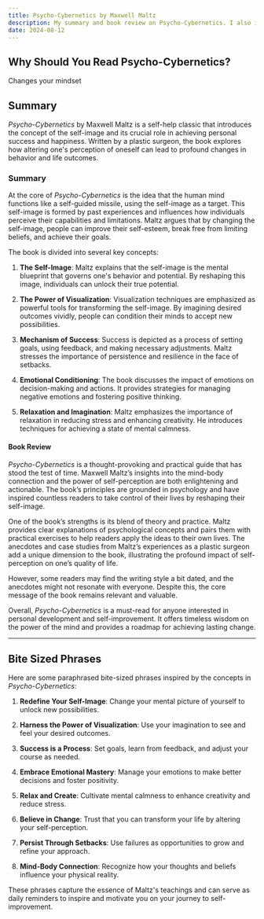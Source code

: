 ```yaml
---
title: Psycho-Cybernetics by Maxwell Maltz
description: My summary and book review on Psycho-Cybernetics. I also included a compilation of bite size phrases that I formed when reading and internalizing the book.
date: 2024-08-12
---
```


## Why Should You Read Psycho-Cybernetics?

Changes your mindset

## Summary

_Psycho-Cybernetics_ by Maxwell Maltz is a self-help classic that introduces the concept of the self-image and its crucial role in achieving personal success and happiness. Written by a plastic surgeon, the book explores how altering one's perception of oneself can lead to profound changes in behavior and life outcomes.

### Summary

At the core of _Psycho-Cybernetics_ is the idea that the human mind functions like a self-guided missile, using the self-image as a target. This self-image is formed by past experiences and influences how individuals perceive their capabilities and limitations. Maltz argues that by changing the self-image, people can improve their self-esteem, break free from limiting beliefs, and achieve their goals.

The book is divided into several key concepts:

1. **The Self-Image**: Maltz explains that the self-image is the mental blueprint that governs one's behavior and potential. By reshaping this image, individuals can unlock their true potential.

2. **The Power of Visualization**: Visualization techniques are emphasized as powerful tools for transforming the self-image. By imagining desired outcomes vividly, people can condition their minds to accept new possibilities.

3. **Mechanism of Success**: Success is depicted as a process of setting goals, using feedback, and making necessary adjustments. Maltz stresses the importance of persistence and resilience in the face of setbacks.

4. **Emotional Conditioning**: The book discusses the impact of emotions on decision-making and actions. It provides strategies for managing negative emotions and fostering positive thinking.

5. **Relaxation and Imagination**: Maltz emphasizes the importance of relaxation in reducing stress and enhancing creativity. He introduces techniques for achieving a state of mental calmness.

#### Book Review

_Psycho-Cybernetics_ is a thought-provoking and practical guide that has stood the test of time. Maxwell Maltz’s insights into the mind-body connection and the power of self-perception are both enlightening and actionable. The book’s principles are grounded in psychology and have inspired countless readers to take control of their lives by reshaping their self-image.

One of the book’s strengths is its blend of theory and practice. Maltz provides clear explanations of psychological concepts and pairs them with practical exercises to help readers apply the ideas to their own lives. The anecdotes and case studies from Maltz’s experiences as a plastic surgeon add a unique dimension to the book, illustrating the profound impact of self-perception on one’s quality of life.

However, some readers may find the writing style a bit dated, and the anecdotes might not resonate with everyone. Despite this, the core message of the book remains relevant and valuable.

Overall, _Psycho-Cybernetics_ is a must-read for anyone interested in personal development and self-improvement. It offers timeless wisdom on the power of the mind and provides a roadmap for achieving lasting change.

---

## Bite Sized Phrases

Here are some paraphrased bite-sized phrases inspired by the concepts in _Psycho-Cybernetics_:

1. **Redefine Your Self-Image**: Change your mental picture of yourself to unlock new possibilities.

2. **Harness the Power of Visualization**: Use your imagination to see and feel your desired outcomes.

3. **Success is a Process**: Set goals, learn from feedback, and adjust your course as needed.

4. **Embrace Emotional Mastery**: Manage your emotions to make better decisions and foster positivity.

5. **Relax and Create**: Cultivate mental calmness to enhance creativity and reduce stress.

6. **Believe in Change**: Trust that you can transform your life by altering your self-perception.

7. **Persist Through Setbacks**: Use failures as opportunities to grow and refine your approach.

8. **Mind-Body Connection**: Recognize how your thoughts and beliefs influence your physical reality.

These phrases capture the essence of Maltz's teachings and can serve as daily reminders to inspire and motivate you on your journey to self-improvement.
